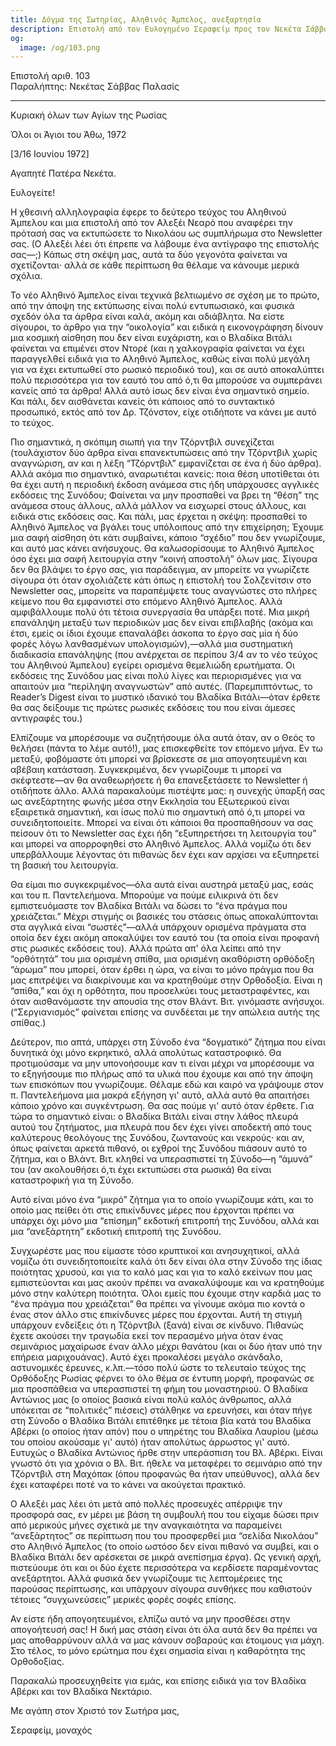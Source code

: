 ```yaml
---
title: Δόγμα της Σωτηρίας, Αληθινός Άμπελος, ανεξαρτησία
description: Επιστολή από τον Ευλογημένο Σεραφείμ προς τον Νεκέτα Σάββα Παλασίς.
og:
  image: /og/103.png
---
```


<div style={{textAlign:'right', fontFamily:'monospace'}}>Επιστολή αριθ. 103</div>
<div style={{textAlign:'left', fontFamily:'monospace'}}>Παραλήπτης: Νεκέτας Σάββας Παλασίς</div>

---

Κυριακή όλων των Αγίων της Ρωσίας

Όλοι οι Άγιοι του Άθω, 1972

[3/16 Ιουνίου 1972]

Αγαπητέ Πατέρα Νεκέτα.

Ευλογείτε!

Η χθεσινή αλληλογραφία έφερε το δεύτερο τεύχος του Αληθινού Άμπελου και μια επιστολή από τον Αλεξέι Νεαρό που αναφέρει την πρότασή σας να εκτυπώσετε το Νικολάου ως συμπλήρωμα στο Newsletter σας. (Ο Αλεξέι λέει ότι έπρεπε να λάβουμε ένα αντίγραφο της επιστολής σας—;) Κάπως στη σκέψη μας, αυτά τα δύο γεγονότα φαίνεται να σχετίζονται· αλλά σε κάθε περίπτωση θα θέλαμε να κάνουμε μερικά σχόλια.

Το νέο Αληθινό Άμπελος είναι τεχνικά βελτιωμένο σε σχέση με το πρώτο, από την άποψη της εκτύπωσης είναι πολύ εντυπωσιακό, και φυσικά σχεδόν όλα τα άρθρα είναι καλά, ακόμη και αδιάβλητα. Να είστε σίγουροι, το άρθρο για την “οικολογία” και ειδικά η εικονογράφηση δίνουν μια κοσμική αίσθηση που δεν είναι ευχάριστη, και ο Βλαδίκα Βιτάλι φαίνεται να επιμένει στον Ντορέ (και η χαλκογραφία φαίνεται να έχει παραγγελθεί ειδικά για το Αληθινό Άμπελος, καθώς είναι πολύ μεγάλη για να έχει εκτυπωθεί στο ρωσικό περιοδικό του), και σε αυτό αποκαλύπτει πολύ περισσότερα για τον εαυτό του από ό,τι θα μπορούσε να συμπεράνει κανείς από τα άρθρα! Αλλά αυτό ίσως δεν είναι ένα σημαντικό σημείο. Και πάλι, δεν αισθάνεται κανείς ότι κάποιος από το συντακτικό προσωπικό, εκτός από τον Δρ. Τζόνστον, είχε οτιδήποτε να κάνει με αυτό το τεύχος.

Πιο σημαντικά, η σκόπιμη σιωπή για την Τζόρντβιλ συνεχίζεται (τουλάχιστον δύο άρθρα είναι επανεκτυπώσεις από την Τζόρντβιλ χωρίς αναγνώριση, αν και η λέξη “Τζόρντβιλ” εμφανίζεται σε ένα ή δύο άρθρα). Αλλά ακόμα πιο σημαντικό, αναρωτιέται κανείς: ποια θέση υποτίθεται ότι θα έχει αυτή η περιοδική έκδοση ανάμεσα στις ήδη υπάρχουσες αγγλικές εκδόσεις της Συνόδου; Φαίνεται να μην προσπαθεί να βρει τη “θέση” της ανάμεσα στους άλλους, αλλά μάλλον να εισχωρεί στους άλλους, και ειδικά στις εκδόσεις σας. Και πάλι, μας έρχεται η σκέψη: προσπαθεί το Αληθινό Άμπελος να βγάλει τους υπόλοιπους από την επιχείρηση; Έχουμε μια σαφή αίσθηση ότι κάτι συμβαίνει, κάποιο “σχέδιο” που δεν γνωρίζουμε, και αυτό μας κάνει ανήσυχους. Θα καλωσορίσουμε το Αληθινό Άμπελος όσο έχει μια σαφή λειτουργία στην “κοινή αποστολή” όλων μας. Σίγουρα δεν θα βλάψει το έργο σας, για παράδειγμα, αν μπορείτε να γνωρίζετε σίγουρα ότι όταν σχολιάζετε κάτι όπως η επιστολή του Σολζενίτσιν στο Newsletter σας, μπορείτε να παραπέμψετε τους αναγνώστες στο πλήρες κείμενο που θα εμφανιστεί στο επόμενο Αληθινό Άμπελος. Αλλά αμφιβάλλουμε πολύ ότι τέτοια συνεργασία θα υπάρξει ποτέ. Μια μικρή επανάληψη μεταξύ των περιοδικών μας δεν είναι επιβλαβής (ακόμα και έτσι, εμείς οι ίδιοι έχουμε επαναλάβει άσκοπα το έργο σας μία ή δύο φορές λόγω λανθασμένων υπολογισμών),—αλλά μια συστηματική διαδικασία επανάληψης (που ανέρχεται σε περίπου 3/4 αν το νέο τεύχος του Αληθινού Άμπελου) εγείρει ορισμένα θεμελιώδη ερωτήματα. Οι εκδόσεις της Συνόδου μας είναι πολύ λίγες και περιορισμένες για να απαιτούν μια “περίληψη αναγνωστών” από αυτές. (Παρεμπιπτόντως, το Reader’s Digest είναι το μυστικό ιδανικό του Βλαδίκα Βιτάλι—όταν έρθετε θα σας δείξουμε τις πρώτες ρωσικές εκδόσεις του που είναι άμεσες αντιγραφές του.)

Ελπίζουμε να μπορέσουμε να συζητήσουμε όλα αυτά όταν, αν ο Θεός το θελήσει (πάντα το λέμε αυτό!), μας επισκεφθείτε τον επόμενο μήνα. Εν τω μεταξύ, φοβόμαστε ότι μπορεί να βρίσκεστε σε μια απογοητευμένη και αβέβαιη κατάσταση. Συγκεκριμένα, δεν γνωρίζουμε τι μπορεί να σκέφτεστε—αν θα αναθεωρήσετε ή θα επανεξετάσετε το Newsletter ή οτιδήποτε άλλο. Αλλά παρακαλούμε πιστέψτε μας: η συνεχής ύπαρξή σας ως ανεξάρτητης φωνής μέσα στην Εκκλησία του Εξωτερικού είναι εξαιρετικά σημαντική, και ίσως πολύ πιο σημαντική από ό,τι μπορεί να συνειδητοποιείτε. Μπορεί να είναι ότι κάποιοι θα προσπαθήσουν να σας πείσουν ότι το Newsletter σας έχει ήδη “εξυπηρετήσει τη λειτουργία του” και μπορεί να απορροφηθεί στο Αληθινό Άμπελος. Αλλά νομίζω ότι δεν υπερβάλλουμε λέγοντας ότι πιθανώς δεν έχει καν αρχίσει να εξυπηρετεί τη βασική του λειτουργία.

Θα είμαι πιο συγκεκριμένος—όλα αυτά είναι αυστηρά μεταξύ μας, εσάς και του π. Παντελεήμονα. Μπορούμε να πούμε ειλικρινά ότι δεν εμπιστευόμαστε τον Βλαδίκα Βιτάλι να δώσει το “ένα πράγμα που χρειάζεται.” Μέχρι στιγμής οι βασικές του στάσεις όπως αποκαλύπτονται στα αγγλικά είναι “σωστές”—αλλά υπάρχουν ορισμένα πράγματα στα οποία δεν έχει ακόμη αποκαλύψει τον εαυτό του (τα οποία είναι προφανή στις ρωσικές εκδόσεις του). Αλλά πρώτα απ' όλα λείπει από την “ορθότητά” του μια ορισμένη σπίθα, μια ορισμένη ακαθόριστη ορθόδοξη “άρωμα” που μπορεί, όταν έρθει η ώρα, να είναι το μόνο πράγμα που θα μας επιτρέψει να διακρίνουμε και να κρατηθούμε στην Ορθοδοξία. Είναι η “σπίθα,” και όχι η ορθότητα, που προσελκύει τους μεταστραφέντες, και όταν αισθανόμαστε την απουσία της στον Βλάντ. Βιτ. γινόμαστε ανήσυχοι. (“Σεργιανισμός” φαίνεται επίσης να συνδέεται με την απώλεια αυτής της σπίθας.)

Δεύτερον, πιο απτά, υπάρχει στη Σύνοδο ένα “δογματικό” ζήτημα που είναι δυνητικά όχι μόνο εκρηκτικό, αλλά απολύτως καταστροφικό. Θα προτιμούσαμε να μην υπονοήσουμε καν τι είναι μέχρι να μπορέσουμε να το εξηγήσουμε πιο πλήρως από τα υλικά που έχουμε και από την άποψη των επισκόπων που γνωρίζουμε. Θέλαμε εδώ και καιρό να γράψουμε στον π. Παντελεήμονα μια μακρά εξήγηση γι' αυτό, αλλά αυτό θα απαιτήσει κάποιο χρόνο και συγκέντρωση. Θα σας πούμε γι' αυτό όταν έρθετε. Για τώρα το σημαντικό είναι: ο Βλαδίκα Βιτάλι είναι στην λάθος πλευρά αυτού του ζητήματος, μια πλευρά που δεν έχει γίνει αποδεκτή από τους καλύτερους θεολόγους της Συνόδου, ζωντανούς και νεκρούς· και αν, όπως φαίνεται αρκετά πιθανό, οι εχθροί της Συνόδου πιάσουν αυτό το ζήτημα, και ο Βλάντ. Βιτ. κληθεί να υπερασπιστεί τη Σύνοδο—η “άμυνά” του (αν ακολουθήσει ό,τι έχει εκτυπώσει στα ρωσικά) θα είναι καταστροφική για τη Σύνοδο.

Αυτό είναι μόνο ένα “μικρό” ζήτημα για το οποίο γνωρίζουμε κάτι, και το οποίο μας πείθει ότι στις επικίνδυνες μέρες που έρχονται πρέπει να υπάρχει όχι μόνο μια “επίσημη” εκδοτική επιτροπή της Συνόδου, αλλά και μια “ανεξάρτητη” εκδοτική επιτροπή της Συνόδου.

Συγχωρέστε μας που είμαστε τόσο κρυπτικοί και ανησυχητικοί, αλλά νομίζω ότι συνειδητοποιείτε καλά ότι δεν είναι όλα στην Σύνοδο της ίδιας ποιότητας χρυσού, και για το καλό μας και για το καλό εκείνων που μας εμπιστεύονται και μας ακούν πρέπει να ανακαλύψουμε και να κρατηθούμε μόνο στην καλύτερη ποιότητα. Όλοι εμείς που έχουμε στην καρδιά μας το “ένα πράγμα που χρειάζεται” θα πρέπει να γίνουμε ακόμα πιο κοντά ο ένας στον άλλο στις επικίνδυνες μέρες που έρχονται. Αυτή τη στιγμή υπάρχουν ενδείξεις ότι η Τζόρντβιλ (ξανά) είναι σε κίνδυνο. Πιθανώς έχετε ακούσει την τραγωδία εκεί τον περασμένο μήνα όταν ένας σεμινάριος μαχαίρωσε έναν άλλο μέχρι θανάτου (και οι δύο ήταν υπό την επήρεια μαριχουάνας). Αυτό έχει προκαλέσει μεγάλο σκάνδαλο, αστυνομικές έρευνες, κ.λπ.—τόσο πολύ ώστε το τελευταίο τεύχος της Ορθόδοξης Ρωσίας φέρνει το όλο θέμα σε έντυπη μορφή, προφανώς σε μια προσπάθεια να υπερασπιστεί τη φήμη του μοναστηριού. Ο Βλαδίκα Αντώνιος μας (ο οποίος βασικά είναι πολύ καλός άνθρωπος, αλλά υπόκειται σε “πολιτικές” πιέσεις) στάλθηκε να ερευνήσει, και όταν πήγε στη Σύνοδο ο Βλαδίκα Βιτάλι επιτέθηκε με τέτοια βία κατά του Βλαδίκα Αβέρκι (ο οποίος ήταν απόν) που ο υπηρέτης του Βλαδίκα Λαυρίου (μέσω του οποίου ακούσαμε γι' αυτό) ήταν απολύτως άρρωστος γι' αυτό. Ευτυχώς ο Βλαδίκα Αντώνιος ήρθε στην υπεράσπιση του Βλ. Αβέρκι. Είναι γνωστό ότι για χρόνια ο Βλ. Βιτ. ήθελε να μεταφέρει το σεμινάριο από την Τζόρντβιλ στη Μαχόπακ (όπου προφανώς θα ήταν υπεύθυνος), αλλά δεν έχει καταφέρει ποτέ να το κάνει να ακούγεται πρακτικό.

Ο Αλεξέι μας λέει ότι μετά από πολλές προσευχές απέρριψε την προσφορά σας, εν μέρει με βάση τη συμβουλή που του είχαμε δώσει πριν από μερικούς μήνες σχετικά με την αναγκαιότητα να παραμείνει “ανεξάρτητος” σε περίπτωση που του προσφερθεί μια “σελίδα Νικολάου” στο Αληθινό Άμπελος (το οποίο ωστόσο δεν είναι πιθανό να συμβεί, και ο Βλαδίκα Βιτάλι δεν αρέσκεται σε μικρά ανεπίσημα έργα). Ως γενική αρχή, πιστεύουμε ότι και οι δύο έχετε περισσότερα να κερδίσετε παραμένοντας ανεξάρτητοι. Αλλά φυσικά δεν γνωρίζουμε τις λεπτομέρειες της παρούσας περίπτωσης, και υπάρχουν σίγουρα συνθήκες που καθιστούν τέτοιες “συγχωνεύσεις” μερικές φορές σοφές επίσης.

Αν είστε ήδη απογοητευμένοι, ελπίζω αυτό να μην προσθέσει στην απογοήτευσή σας! Η δική μας στάση είναι ότι όλα αυτά δεν θα πρέπει να μας αποθαρρύνουν αλλά να μας κάνουν σοβαρούς και έτοιμους για μάχη. Στο τέλος, το μόνο ερώτημα που έχει σημασία είναι η καθαρότητα της Ορθοδοξίας.

Παρακαλώ προσευχηθείτε για εμάς, και επίσης ειδικά για τον Βλαδίκα Αβέρκι και τον Βλαδίκα Νεκτάριο.

Με αγάπη στον Χριστό τον Σωτήρα μας,

Σεραφείμ, μοναχός